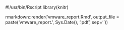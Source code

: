 #!/usr/bin/Rscript
library(knitr)

rmarkdown::render('vmware_report.Rmd', 
	output_file = paste('vmware_report.', 
	Sys.Date(), '.pdf', sep=''))
